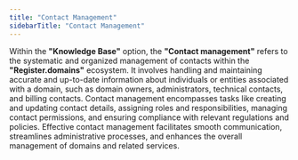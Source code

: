 ```yaml
---
title: "Contact Management"
sidebarTitle: "Contact Management"
---
```


Within the **"Knowledge Base"** option, the **"Contact management"** refers to the systematic and organized management of contacts within the **"Register.domains"** ecosystem. It involves handling and maintaining accurate and up-to-date information about individuals or entities associated with a domain, such as domain owners, administrators, technical contacts, and billing contacts. Contact management encompasses tasks like creating and updating contact details, assigning roles and responsibilities, managing contact permissions, and ensuring compliance with relevant regulations and policies. Effective contact management facilitates smooth communication, streamlines administrative processes, and enhances the overall management of domains and related services.
